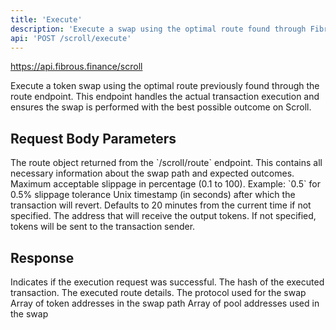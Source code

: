 ```yaml
---
title: 'Execute'
description: 'Execute a swap using the optimal route found through Fibrous Finance on Scroll'
api: 'POST /scroll/execute'
---
```


https://api.fibrous.finance/scroll

Execute a token swap using the optimal route previously found through the route endpoint. This endpoint handles the actual transaction execution and ensures the swap is performed with the best possible outcome on Scroll.

## Request Body Parameters

<ParamField body="route" type="object" required>
  The route object returned from the `/scroll/route` endpoint.
  This contains all necessary information about the swap path and expected outcomes.
</ParamField>

<ParamField body="slippageTolerance" type="number" default="0.5">
  Maximum acceptable slippage in percentage (0.1 to 100).
  Example: `0.5` for 0.5% slippage tolerance
</ParamField>

<ParamField body="deadline" type="number">
  Unix timestamp (in seconds) after which the transaction will revert.
  Defaults to 20 minutes from the current time if not specified.
</ParamField>

<ParamField body="recipient" type="string">
  The address that will receive the output tokens.
  If not specified, tokens will be sent to the transaction sender.
</ParamField>

## Response

<ResponseField name="success" type="boolean">
  Indicates if the execution request was successful.
</ResponseField>

<ResponseField name="transactionHash" type="string">
  The hash of the executed transaction.
</ResponseField>

<ResponseField name="route" type="object">
  The executed route details.
  <Expandable>
    <ResponseField name="protocol" type="string">
      The protocol used for the swap
    </ResponseField>
    <ResponseField name="path" type="array">
      Array of token addresses in the swap path
    </ResponseField>
    <ResponseField name="pools" type="array">
      Array of pool addresses used in the swap
    </ResponseField>
  </Expandable>
</ResponseField>

